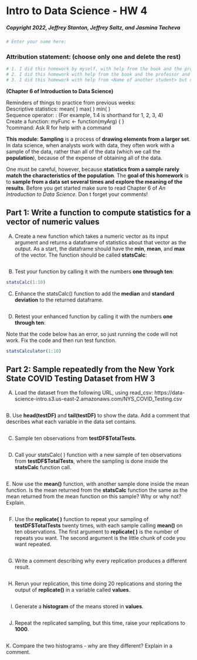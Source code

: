 
# Intro to Data Science - HW 4

##### Copyright 2022, Jeffrey Stanton, Jeffrey Saltz, and Jasmina Tacheva

```r
# Enter your name here: 
```

### Attribution statement: (choose only one and delete the rest)

```r
# 1. I did this homework by myself, with help from the book and the professor.
# 2. I did this homework with help from the book and the professor and these Internet sources:
# 3. I did this homework with help from <Name of another student> but did not cut and paste any code.
```

**(Chapter 6 of Introduction to Data Science)** <br>

Reminders of things to practice from previous weeks: <br>
Descriptive statistics: 	mean( )  max( ) min( )<br>
Sequence operator:		: (For example, 1:4 is shorthand for 1, 2, 3, 4)<br>
Create a function:		myFunc <- function(myArg) { }<br>
?command:			Ask R for help with a command<br>

**This module:** **Sampling** is a process of **drawing elements from a larger set**. In data science, when analysts work with data, they often work with a sample of the data, rather than all of the data (which we call the **population**), because of the expense of obtaining all of the data. <br>

One must be careful, however, because **statistics from a sample rarely match the characteristics of the population**. The **goal of this homework** is to **sample from a data set several times and explore the meaning of the results**. Before you get started make sure to read Chapter 6 of *An Introduction to Data Science*. Don t forget your comments!

## Part 1: Write a function to compute statistics for a vector of numeric values

A.	Create a new function which takes a numeric vector as its input argument and returns a dataframe of statistics about that vector as the output. As a start, the dataframe should have the **min**, **mean**, and **max** of the vector. The function should be called **statsCalc**:

```r

```

B.	Test your function by calling it with the numbers **one through ten**:

```r
statsCalc(1:10)
```

C.	Enhance the statsCalc() function to add the **median** and **standard deviation** to the returned dataframe.

```r

```

D.	Retest your enhanced function by calling it with the numbers **one through ten**:

Note that the code below has an error, so just running the code will not work. Fix the code and then run test function.

```r
statsCalculator(1:10)
```

## Part 2: Sample repeatedly from the New York State COVID Testing Dataset from HW 3

A.	Load the dataset from the following URL, using read_csv: https://data-science-intro.s3.us-east-2.amazonaws.com/NYS_COVID_Testing.csv

```r
 
```

B. Use **head(testDF)** and **tail(testDF)** to show the data. Add a comment that describes what each variable in the data set contains. <br>

```r

```

C.	Sample ten observations from **testDF$TotalTests**.

```r

```

D.	Call your statsCalc( ) function with a new sample of ten observations from **testDF$TotalTests**, where the sampling is done inside the **statsCalc** function call. 

```r

```

E. Now use the **mean()** function, with another sample done inside the mean function. Is the mean returned from the **statsCalc** function the same as the mean returned from the mean function on this sample? Why or why not? Explain.

```r

```

F.	Use the **replicate( )** function to repeat your sampling of **testDF$TotalTests** twenty times, with each sample calling **mean()** on ten observations. The first argument to **replicate( )** is the number of repeats you want. The second argument is the little chunk of code you want repeated.

```r

```

G.	Write a comment describing why every replication produces a different result.

```r

```

H.	Rerun your replication, this time doing 20 replications and storing the output of **replicate()** in a variable called **values**.

```r

```

I.	 Generate a **histogram** of the means stored in **values**. 

```r

```

J.	Repeat the replicated sampling, but this time, raise your replications to **1000**. 

```r

```

K. Compare the two histograms - why are they different? Explain in a comment.

```r

```

